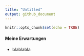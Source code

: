 ```yaml
---
title: "Untitled"
output: github_document
---
```


```r
knitr::opts_chunk$set(echo = TRUE)
```

#### Meine Erwartungen

* blablabla